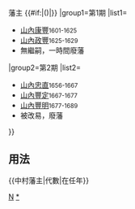 {{Navbox
|bodyclass=hlist

|name=中村藩主
|title=山內氏[[土佐中村藩]]{{#if:{{{1|}}}|{{{1|}}}|}}藩主 {{#if:{{{2|}}}|({{{2|}}})|}}
|group1=第1期
|list1=
*[[山內康豐]]<small>1601-1625</small>
*[[山內政豐]]<small>1625-1629</small>
*無繼嗣，一時間廢藩
|group2=第2期
|list2=
*[[山內忠直]]<small>1656-1667</small>
*[[山內豐定]]<small>1667-1677</small>
*[[山內豐明]]<small>1677-1689</small>
*被改易，廢藩
}}<noinclude>
== 用法 ==
<nowiki>{{中村藩主|代數|在任年}}</nowiki>
[[Category:歷代藩主模板|N]]
[[Category:土佐中村藩主|*]]
</noinclude>